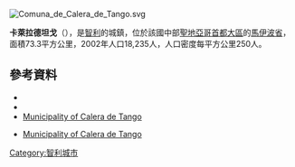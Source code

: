 [[Image:Comuna_de_Calera_de_Tango.svg|right]]
{{Coord|32|47|12|S|71|11|50|W|display=title}}

'''卡萊拉德坦戈'''（{{lang-es|Calera de Tango}}），是[[智利|智利]]的城鎮，位於該國中部[[聖地亞哥首都大區|聖地亞哥首都大區]]的[[馬伊波省|馬伊波省]]，面積73.3平方公里，2002年人口18,235人，人口密度每平方公里250人。

==參考資料==
*{{Cite web |url = http://www.calera-detango.cl/ |title = Municipality of Calera de Tango |accessdate = 3 December 2010 |language = es |archive-date = 2015-08-11 |archive-url = https://web.archive.org/web/20150811164437/http://www.calera-detango.cl/ |dead-url = no }}
*{{Cite web |url= http://www.ine.cl/canales/chile_estadistico/censos_poblacion_vivienda/censo_pobl_vivi.php |title= National Statistics Institute |accessdate= 3 December 2010 |language= es |archive-date= 2019-01-06 |archive-url= https://web.archive.org/web/20190106234357/http://www.ine.cl/404.html?aspxerrorpath=%2Fcanales%2Fchile_estadistico%2Fcensos_poblacion_vivienda%2Fcenso_pobl_vivi.php |dead-url= no }}
*[http://www.calera-detango.cl/ Municipality of Calera de Tango] {{Wayback|url=http://www.calera-detango.cl/ |date=20150811164437 }}
* {{es icon}} [http://www.calera-detango.cl/ Municipality of Calera de Tango] {{Wayback|url=http://www.calera-detango.cl/ |date=20150811164437 }}

{{Chile-geo-stub}}
[[Category:智利城市|Category:智利城市]]